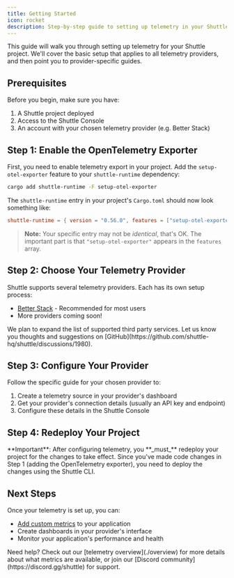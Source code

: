 ```yaml
---
title: Getting Started
icon: rocket
description: Step-by-step guide to setting up telemetry in your Shuttle project
---
```


This guide will walk you through setting up telemetry for your Shuttle project. We'll cover the basic setup that applies to all telemetry providers, and then point you to provider-specific guides.

## Prerequisites

Before you begin, make sure you have:
1. A Shuttle project deployed
2. Access to the Shuttle Console
3. An account with your chosen telemetry provider (e.g. Better Stack)

## Step 1: Enable the OpenTelemetry Exporter

First, you need to enable telemetry export in your project. Add the `setup-otel-exporter` feature to your `shuttle-runtime` dependency:

```bash
cargo add shuttle-runtime -F setup-otel-exporter
```

The `shuttle-runtime` entry in your project's `Cargo.toml` should now look something like:

```toml
shuttle-runtime = { version = "0.56.0", features = ["setup-otel-exporter"] }
```
> **Note:** Your specific entry may not be *identical*, that's OK. The important part is that `"setup-otel-exporter"` appears in the `features` array.

## Step 2: Choose Your Telemetry Provider

Shuttle supports several telemetry providers. Each has its own setup process:

- [Better Stack](./betterstack) - Recommended for most users
- More providers coming soon!

<Note>
    We plan to expand the list of supported third party services.
    Let us know you thoughts and suggestions on [GitHub](https://github.com/shuttle-hq/shuttle/discussions/1980).
</Note>

## Step 3: Configure Your Provider

Follow the specific guide for your chosen provider to:
1. Create a telemetry source in your provider's dashboard
2. Get your provider's connection details (usually an API key and endpoint)
3. Configure these details in the Shuttle Console

## Step 4: Redeploy Your Project

<Warning>
    **Important**: After configuring telemetry, you **_must_** redeploy your project for the changes to take effect.
    Since you've made code changes in Step 1 (adding the OpenTelemetry exporter), you need to deploy the changes using the Shuttle CLI.
</Warning>

## Next Steps

Once your telemetry is set up, you can:
- [Add custom metrics](./custom-metrics) to your application
- Create dashboards in your provider's interface
- Monitor your application's performance and health

<Note>
    Need help? Check out our [telemetry overview](./overview) for more details about what metrics are available,
    or join our [Discord community](https://discord.gg/shuttle) for support.
</Note> 